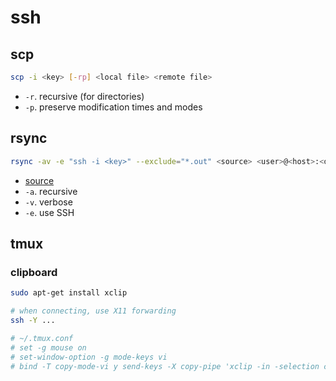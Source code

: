 # ssh

## scp

```bash
scp -i <key> [-rp] <local file> <remote file>
```

- `-r`. recursive (for directories)
- `-p`. preserve modification times and modes

## rsync

```bash
rsync -av -e "ssh -i <key>" --exclude="*.out" <source> <user>@<host>:<dest>
```

- [source](https://www.cyberciti.biz/faq/scp-exclude-files-when-using-command-recursively-on-unix-linux/)
- `-a`. recursive
- `-v`. verbose
- `-e`. use SSH

## tmux

### clipboard
```bash
sudo apt-get install xclip

# when connecting, use X11 forwarding
ssh -Y ...

# ~/.tmux.conf
# set -g mouse on
# set-window-option -g mode-keys vi
# bind -T copy-mode-vi y send-keys -X copy-pipe 'xclip -in -selection clipboard'
```